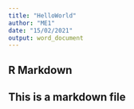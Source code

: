 ---
title: "HelloWorld"
author: "ME1"
date: "15/02/2021"
output: word_document
---

## R Markdown

## This is a markdown file




